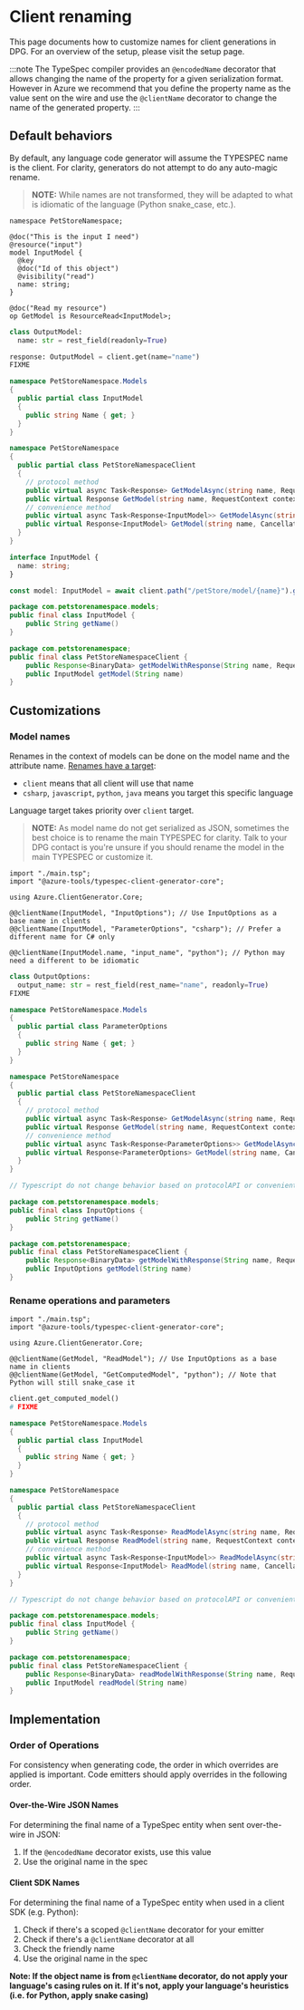 
# Client renaming

This page documents how to customize names for client generations in DPG. For an overview of the setup, please visit the setup page.

:::note
The TypeSpec compiler provides an `@encodedName` decorator that allows changing the name of the property for a given serialization format.
However in Azure we recommend that you define the property name as the value sent on the wire and use the `@clientName` decorator to change the name of the generated property.
:::

## Default behaviors

By default, any language code generator will assume the TYPESPEC name is the client. For clarity, generators do not attempt to do any auto-magic rename.

> **NOTE:** While names are not transformed, they will be adapted to what is idiomatic of the language (Python snake_case, etc.).

<Tabs>
<TabItem value="typespec" label="TypeSpec" default>

```typespec
namespace PetStoreNamespace;

@doc("This is the input I need")
@resource("input")
model InputModel {
  @key
  @doc("Id of this object")
  @visibility("read")
  name: string;
}

@doc("Read my resource")
op GetModel is ResourceRead<InputModel>;
```

</TabItem>

<TabItem value="python" label="Python">

```python
class OutputModel:
  name: str = rest_field(readonly=True)

response: OutputModel = client.get(name="name")
FIXME
```

</TabItem>
<TabItem value="csharp" label="CSharp" >

```csharp
namespace PetStoreNamespace.Models
{
  public partial class InputModel
  {
    public string Name { get; }
  }
}

namespace PetStoreNamespace
{
  public partial class PetStoreNamespaceClient
  {
    // protocol method
    public virtual async Task<Response> GetModelAsync(string name, RequestContext context) {}
    public virtual Response GetModel(string name, RequestContext context) {}
    // convenience method
    public virtual async Task<Response<InputModel>> GetModelAsync(string name, CancellationToken cancellationToken = default) {}
    public virtual Response<InputModel> GetModel(string name, CancellationToken cancellationToken = default) {}
  }
}
```

</TabItem>
<TabItem value="typescript" label="Typescript" >

```typescript
interface InputModel {
  name: string;
}

const model: InputModel = await client.path("/petStore/model/{name}").get();
```

</TabItem>
<TabItem value="java" label="Java" >

```java
package com.petstorenamespace.models;
public final class InputModel {
    public String getName()
}

package com.petstorenamespace;
public final class PetStoreNamespaceClient {
    public Response<BinaryData> getModelWithResponse(String name, RequestOptions requestOptions)
    public InputModel getModel(String name)
}
```

</TabItem>
</Tabs>

## Customizations

### Model names

Renames in the context of models can be done on the model name and the attribute name. [Renames have a target](https://microsoft.github.io/typespec/standard-library/projected-names#known-targets):

- `client` means that all client will use that name
- `csharp`, `javascript`, `python`, `java` means you target this specific language

Language target takes priority over `client` target.

> **NOTE:** As model name do not get serialized as JSON, sometimes the best choice is to rename the main TYPESPEC for clarity. Talk to your DPG contact is you're unsure
> if you should rename the model in the main TYPESPEC or customize it.

<Tabs>
<TabItem value="typespec" label="TypeSpec" default>

```typespec
import "./main.tsp";
import "@azure-tools/typespec-client-generator-core";

using Azure.ClientGenerator.Core;

@@clientName(InputModel, "InputOptions"); // Use InputOptions as a base name in clients
@@clientName(InputModel, "ParameterOptions", "csharp"); // Prefer a different name for C# only

@@clientName(InputModel.name, "input_name", "python"); // Python may need a different to be idiomatic
```

</TabItem>
<TabItem value="python" label="Python">

```python
class OutputOptions:
  output_name: str = rest_field(rest_name="name", readonly=True)
FIXME
```

</TabItem>
<TabItem value="csharp" label="CSharp" >

```c#
namespace PetStoreNamespace.Models
{
  public partial class ParameterOptions
  {
    public string Name { get; }
  }
}

namespace PetStoreNamespace
{
  public partial class PetStoreNamespaceClient
  {
    // protocol method
    public virtual async Task<Response> GetModelAsync(string name, RequestContext context) {}
    public virtual Response GetModel(string name, RequestContext context) {}
    // convenience method
    public virtual async Task<Response<ParameterOptions>> GetModelAsync(string name, CancellationToken cancellationToken = default) {}
    public virtual Response<ParameterOptions> GetModel(string name, CancellationToken cancellationToken = default) {}
  }
}
```

</TabItem>
<TabItem value="typescript" label="Typescript" >

```typescript
// Typescript do not change behavior based on protocolAPI or convenientAPI
```

</TabItem>
<TabItem value="java" label="Java" >

```java
package com.petstorenamespace.models;
public final class InputOptions {
    public String getName()
}

package com.petstorenamespace;
public final class PetStoreNamespaceClient {
    public Response<BinaryData> getModelWithResponse(String name, RequestOptions requestOptions)
    public InputOptions getModel(String name)
}
```

</TabItem>
</Tabs>

### Rename operations and parameters

<Tabs>
<TabItem value="typespec" label="TypeSpec" default>

```typespec
import "./main.tsp";
import "@azure-tools/typespec-client-generator-core";

using Azure.ClientGenerator.Core;

@@clientName(GetModel, "ReadModel"); // Use InputOptions as a base name in clients
@@clientName(GetModel, "GetComputedModel", "python"); // Note that Python will still snake_case it
```

</TabItem>
<TabItem value="python" label="Python">

```python
client.get_computed_model()
# FIXME
```

</TabItem>
<TabItem value="csharp" label="CSharp" >

```csharp
namespace PetStoreNamespace.Models
{
  public partial class InputModel
  {
    public string Name { get; }
  }
}

namespace PetStoreNamespace
{
  public partial class PetStoreNamespaceClient
  {
    // protocol method
    public virtual async Task<Response> ReadModelAsync(string name, RequestContext context) {}
    public virtual Response ReadModel(string name, RequestContext context) {}
    // convenience method
    public virtual async Task<Response<InputModel>> ReadModelAsync(string name, CancellationToken cancellationToken = default) {}
    public virtual Response<InputModel> ReadModel(string name, CancellationToken cancellationToken = default) {}
  }
}
```

</TabItem>
<TabItem value="typescript" label="Typescript" >

```typescript
// Typescript do not change behavior based on protocolAPI or convenientAPI
```

</TabItem>
<TabItem value="java" label="Java" >

```java
package com.petstorenamespace.models;
public final class InputModel {
    public String getName()
}

package com.petstorenamespace;
public final class PetStoreNamespaceClient {
    public Response<BinaryData> readModelWithResponse(String name, RequestOptions requestOptions)
    public InputModel readModel(String name)
}
```

</TabItem>
</Tabs>

## Implementation

### Order of Operations

For consistency when generating code, the order in which overrides are applied is important. Code emitters should apply overrides in the following order.

#### Over-the-Wire JSON Names

For determining the final name of a TypeSpec entity when sent over-the-wire in JSON:

1. If the `@encodedName` decorator exists, use this value
2. Use the original name in the spec

#### Client SDK Names

For determining the final name of a TypeSpec entity when used in a client SDK (e.g. Python):

1. Check if there's a scoped `@clientName` decorator for your emitter
2. Check if there's a `@clientName` decorator at all
3. Check the friendly name
4. Use the original name in the spec

**Note: If the object name is from `@clientName` decorator, do not apply your language's casing rules on it. If it's not, apply your language's heuristics (i.e. for Python, apply snake casing)**

